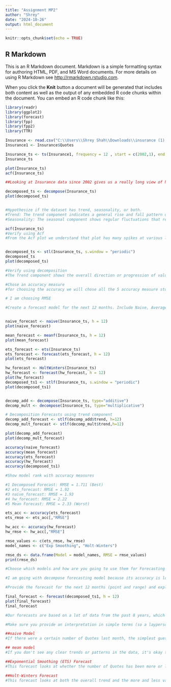 ---
title: "Assignment MP2"
author: "Shrey"
date: "2024-10-26"
output: html_document
---

```{r setup, include=FALSE}
knitr::opts_chunk$set(echo = TRUE)
```

## R Markdown

This is an R Markdown document. Markdown is a simple formatting syntax for authoring HTML, PDF, and MS Word documents. For more details on using R Markdown see <http://rmarkdown.rstudio.com>.

When you click the **Knit** button a document will be generated that includes both content as well as the output of any embedded R code chunks within the document. You can embed an R code chunk like this:

```{r}
library(readr)
library(ggplot2)
library(forecast)
library(fpp)
library(fpp2)
library(TTR)

Insurance <- read.csv("C:\\Users\\Shrey Shah\\Downloads\\insurance (1).csv")
Insurance1 <- Insurance$Quotes

Insurance_ts <- ts(Insurance1, frequency = 12 , start = c(2002,1), end = c(2009,4))
Insurance_ts

plot(Insurance_ts)
acf(Insurance_ts)

##Looking at Insurance data since 2002 gives us a really long view of how Quotes value has changed over the years. We can see if there's been more or less Quotes overall, we can use all the data

decomposed_ts <- decompose(Insurance_ts)
plot(decomposed_ts)


#Hypothesize if the dataset has trend, seasonality, or both.
#Trend: The trend component indicates a general rise and fall pattern over time, with some long-term increases and decreases.
#Seasonality: The seasonal component shows regular fluctuations that repeat at a constant frequency, suggesting a recurring seasonal effect.

acf(Insurance_ts)
#Verify using Acf
#From the Acf plot we understand that plot has many spikes at various lags, which confirms the  autocorrelation and presence of both trend and seasonlity.


decomposed_ts <- stl(Insurance_ts, s.window = "periodic")
decomposed_ts
plot(decomposed_ts)

#Verify using decomposition
#The Trend component shows the overall direction or progression of values over time, capturing long-term patterns. The Seasonal component reflects repeating cycles or patterns within specific intervals, like monthly or yearly fluctuations.

#Chose an accuracy measure
#for choosing the accuracy we will chose all the 5 accuracy measure studied in class that are RMSE,MAPE,MAE,MPE,ME

# I am choosing RMSE

#Create a forecast model for the next 12 months. Include Naive, Average, Exponential Smoothing, HoltWinters, and Decomposition (both types). 


naive_forecast <- naive(Insurance_ts, h = 12)
plot(naive_forecast)

mean_forecast <- meanf(Insurance_ts, h = 12)
plot(mean_forecast)

ets_forecast <- ets(Insurance_ts)
ets_forecast <- forecast(ets_forecast, h = 12)
plot(ets_forecast)

hw_forecast <- HoltWinters(Insurance_ts)
hw_forecast <- forecast(hw_forecast, h = 12)
plot(hw_forecast)
decomposed_ts1 <- stlf(Insurance_ts, s.window = "periodic")
plot(decomposed_ts1)


decomp_add <- decompose(Insurance_ts, type="additive")
decomp_mult <- decompose(Insurance_ts, type="multiplicative")

# Decomposition Forecasts using trend component
decomp_add_forecast <- stlf(decomp_add$trend, h=12)
decomp_mult_forecast <- stlf(decomp_mult$trend,h=12)

plot(decomp_add_forecast)
plot(decomp_mult_forecast)

accuracy(naive_forecast)
accuracy(mean_forecast)
accuracy(ets_forecast)
accuracy(hw_forecast)
accuracy(decomposed_ts1)

#Show model rank with accuracy measures

#1 Decomposed Forecast: RMSE = 1.711 (Best)
#2 ets_forecast: RMSE = 1.92
#3 naive_forecast: RMSE = 1.93
#4 hw_forecast: RMSE = 2.22
#5 Mean Forecast: RMSE = 2.33 (Worst)

ets_acc <- accuracy(ets_forecast)
ets_rmse <- ets_acc[,"RMSE"]

hw_acc <- accuracy(hw_forecast)
hw_rmse <- hw_acc[,"RMSE"]

rmse_values <- c(ets_rmse, hw_rmse)
model_names <- c("Exp Smoothing", "Holt-Winters")

rmse_ds <- data.frame(Model = model_names, RMSE = rmse_values)
print(rmse_ds)

#Choose which models and how are you going to use them for Forecasting

#I am going with decompose forecasting model because its accuracy is lowest amoung other models.

#Provide the forecast for the next 12 months (point and range) and explain why you feel confident with these forecasts

final_forecast <- forecast(decomposed_ts1, h = 12) 
plot(final_forecast)
final_forecast

#Our forecasts are based on a lot of data from the past 8 years, which helps us see both long-term trends and yearly patterns. We used several different forecasting methods to get a good idea of what might happen. Our tests show that the forecasts are accurate and reliable. 

#Make sure you provide an interpretation in simple terms (so a layperson can understand) of what each forecast model is telling you. 

##naive Model
#If there were a certain number of Quotes last month, the simplest guess for next month is the same number.

## mean model
#If you don't see any clear trends or patterns in the data, it's okay to just assume that the number of Quotes will stay about the same.

##Exponential Smoothing (ETS) Forecast
#This forecast looks at whether the number of Quotes has been more or less recently. It's good for when there's a clear trend.

##Holt-Winters Forecast
#This forecast looks at both the overall trend and the more and less values of quotes thathappen at certain times of the year, 





```
